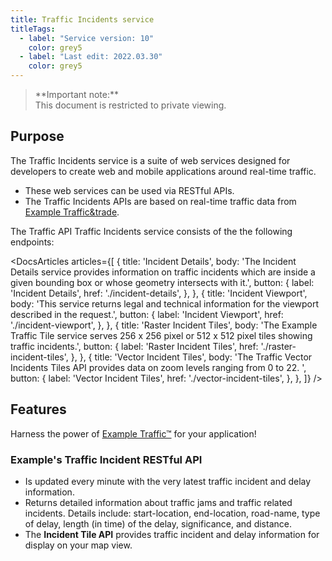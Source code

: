 ---
title: Traffic Incidents service
titleTags:
  - label: "Service version: 10"
    color: grey5
  - label: "Last edit: 2022.03.30"
    color: grey5
---

<Blockquote type="announcement" hasIcon>
   **Important note:** 
  <br />
  This document is restricted to private viewing.
</Blockquote>

## Purpose

The Traffic Incidents service is a suite of web services designed for developers to create web and mobile applications around real-time traffic.

- These web services can be used via RESTful APIs.
- The Traffic Incidents APIs are based on real-time traffic data from [Example Traffic&trade](http://automotive.Example.com/products-services/connected-services/Example-traffic/).

The Traffic API Traffic Incidents service consists of the the following endpoints:

<DocsArticles
  articles={[
    {
      title: 'Incident Details',
      body: 'The Incident Details service provides information on traffic incidents which are inside a given bounding box or whose geometry intersects with it.',
      button: {
        label: 'Incident Details',
        href: './incident-details',
      },
    },
    {
      title: 'Incident Viewport',
      body: 'This service returns legal and technical information for the viewport described in the request.',
      button: {
        label: 'Incident Viewport',
        href: './incident-viewport',
      },
    },
    {
      title: 'Raster Incident Tiles',
      body: 'The Example Traffic Tile service serves 256 x 256 pixel or 512 x 512 pixel tiles showing traffic incidents.',
      button: {
        label: 'Raster Incident Tiles',
        href: './raster-incident-tiles',
      },
    },
    {
      title: 'Vector Incident Tiles',
      body: 'The Traffic Vector Incidents Tiles API provides data on zoom levels ranging from 0 to 22. ',
      button: {
        label: 'Vector Incident Tiles',
        href: './vector-incident-tiles',
      },
    },
  ]}
/>

## Features

Harness the power of [Example Traffic&trade;](http://automotive.Example.com/products-services/connected-services/Example-traffic/) for your application!

### Example&#39;s Traffic Incident RESTful API

- Is updated every minute with the very latest traffic incident and delay information.
- Returns detailed information about traffic jams and traffic related incidents. Details include&#058; start-location, end-location, road-name, type of delay, length (in time) of the delay, significance, and distance.
- The **Incident Tile API** provides traffic incident and delay information for display on your map view.  
